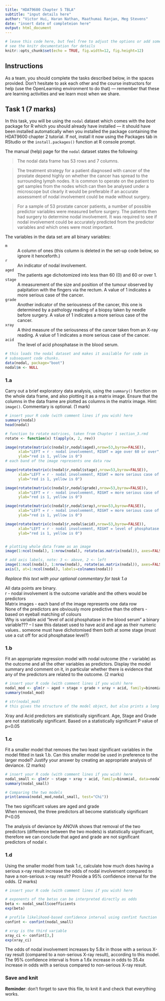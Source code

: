 ---
title: "HDAT9600 Chapter 5 TBLA"
subtitle: "input details here"
author: "Victor Hui, Haran Nathan, Maathumai Ranjan, Meg Stevens"
date: "insert date of completeion here"
output: html_document
---

```{r setup, include=FALSE}
# leave this code here, but feel free to adjust the options or add some more
# see the knitr documentation for details
knitr::opts_chunk$set(echo = TRUE, fig.width=12, fig.height=12)
```

## Instructions

As a team, you should complete the tasks described below, in the spaces provided. Don't hesitate to ask each other and the course instructors for help (use the OpenLearning environment to do that) --- remember that these are learning activities and we learn most when we share.

## Task 1 (7 marks)

In this task, you will be using the `nodal` dataset which comes with the _boot_ package for R which you should already have installed --- it should have been installed automatically when you installed the package containing the HDAT9600 chapter 2 tutorial. If not, install it now using the Packages tab in RStudio or the `install.packages()` function at R console prompt.

The manual (help) page for the `nodal` dataset states the following:

> The nodal data frame has 53 rows and 7 columns.

> The treatment strategy for a patient diagnosed with cancer of the prostate depend highly on whether the cancer has spread to the surrounding lymph nodes. It is common to operate on the patient to get samples from the nodes which can then be analysed under a microscope but clearly it would be preferable if an accurate assessment of nodal involvement could be made without surgery.

> For a sample of 53 prostate cancer patients, a number of possible predictor variables were measured before surgery. The patients then had surgery to determine nodal involvement. It was required to see if nodal involvement could be accurately predicted from the predictor variables and which ones were most important.

The variables in the data set are all binary variables:

`m`
: A column of ones (this column is deleted in the set-up code below, so ignore it henceforth.)

`r`
: An indicator of nodal involvement.

`aged`
: The patients age dichotomized into less than 60 (0) and 60 or over 1.

`stage`
: A measurement of the size and position of the tumour observed by palpitation with the fingers via the rectum. A value of 1 indicates a more serious case of the cancer.

`grade`
: Another indicator of the seriousness of the cancer, this one is determined by a pathology reading of a biopsy taken by needle before surgery. A value of 1 indicates a more serious case of the cancer.

`xray`
: A third measure of the seriousness of the cancer taken from an X-ray reading. A value of 1 indicates a more serious case of the cancer.

`acid`
: The level of acid phosphatase in the blood serum.

```{r task-1-setup}
# this loads the nodal dataset and makes it available for code in 
# subsequent code chunks.
data(nodal, package="boot")
nodal$m <- NULL
```

### 1.a

Carry out a brief exploratory data analysis, using the `summary()` function on the whole data frame, and also plotting it as a matrix image. Ensure that the columns in the data frame are plotted as columns in the matrix image. Hint: `image()`. Commentary is optional. (1 mark)

```{r task-1-a}
# insert your R code (with comment lines if you wish) here
summary(nodal)
head(nodal)

# function to rotate matrices, taken from Chapter 1 section_3.rmd
rotate <- function(x) t(apply(x, 2, rev))

image(rotate(matrix(c(nodal$r,nodal$aged),nrow=53,byrow=FALSE)),
      xlab="LEFT = r - nodal involvement, RIGHT = age over 60 or over",
      ylab="red is 1, yellow is 0")
# each band of the image represents one data row

image(rotate(matrix(c(nodal$r,nodal$stage),nrow=53,byrow=FALSE)),
      xlab="LEFT = r - nodal involvement, RIGHT = more serious case of cancer by digital palpation stage",
      ylab="red is 1, yellow is 0")

image(rotate(matrix(c(nodal$r,nodal$grade),nrow=53,byrow=FALSE)),
      xlab="LEFT = r - nodal involvement, RIGHT = more serious case of cancer by biopsy result",
      ylab="red is 1, yellow is 0")

image(rotate(matrix(c(nodal$r,nodal$xray),nrow=53,byrow=FALSE)),
      xlab="LEFT = r - nodal involvement, RIGHT = more serious case of cancer by x-ray result",
      ylab="red is 1, yellow is 0")

image(rotate(matrix(c(nodal$r,nodal$acid),nrow=53,byrow=FALSE)),
      xlab="LEFT = r - nodal involvement, RIGHT = level of phosphatase in blood serum",
      ylab="red is 1, yellow is 0")


# plotting whole data frame as an image
image(1:ncol(nodal), 1:nrow(nodal), rotate(as.matrix(nodal)), axes=FALSE, ylab="Observations (red is 1, yellow is 0", xlab="")

# add axis labels, note: 3 <- above, 2 <- left
image(1:ncol(nodal), 1:nrow(nodal), rotate(as.matrix(nodal)), axes=FALSE, add=TRUE)
axis(3, at=1:ncol(nodal), labels=colnames(nodal))

```

_Replace this text with your optional commentary for task 1.a_

All data points are binary.<br>
r - nodal involvement is the outcome variable and the others would be predictors<br>
Matrix images - each band of the image represents one data row<br>
None of the predictors are obviously more predictive than the others - based on eyeball matching of colours<br>
Why is variable acid "level of acid phosphatase in the blood serum" a binary variable??? -- I saw this dataset used to have acid and age as their numeric values.. someone must have dichotomised them both at some stage (must use a cut off for acid phosphatase level?)


### 1.b

Fit an appropriate regression model with nodal outcome (the `r` variable) as the outcome and all the other variables as predictors. Display the model summary and comment on it, in particular whether there is evidence that any of the predictors are related to the outcome. (2 marks)

```{r task-1-b}
# insert your R code (with comment lines if you wish) here
nodal_mod <- glm(r ~ aged + stage + grade + xray + acid, family=binomial, data=nodal)
summary(nodal_mod)

# str(nodal_mod)
# this gives the structure of the model object, but also prints a long list of stuff, hence commented out unless required

```

Xray and Acid predictors are statistically significant.
Age, Stage and Grade are not statistically significant.
Based on a statistically significant P value of p=0.05

### 1.c

Fit a smaller model that removes the two least significant variables in the model fitted in task 1.b. Can this smaller model be used in preference to the larger model? Justify your answer by creating an appropriate analysis of deviance. (2 marks)


```{r task-1-c}
# insert your R code (with comment lines if you wish) here
nodal_small <- glm(r ~ stage + xray + acid, family=binomial, data=nodal)
summary(nodal_small)

# Comparing the two models
print(anova(nodal_mod,nodal_small, test="Chi"))

```

The two significant values are aged and grade<br>
When removed, the three predictors all become statistically significant P<0.05<br>

The analysis of deviance by ANOVA shows that removal of the two predictors (difference between the two models) is statistically significant, therefore we can conclude that aged and grade are not significant predictors of nodal r.

### 1.d

Using the smaller model from task 1.c, calculate how much does having a serious x-ray result increase the odds of nodal involvement compared to have a non-serious x-ray result? Provide a 95% confidence interval for the odds. (2 marks)

```{r task-1-d}
# insert your R code (with comment lines if you wish) here

# exponents of the betas can be interpreted directly as odds
beta <- nodal_small$coefficients
exp(beta)

# profile likelihood-based confidence interval using confint function
confint <- confint(nodal_small)

# xray is the third variable
xray_ci <- confint[3,]
exp(xray_ci)

```

The odds of nodal involvement increases by 5.8x in those with a serious X-ray result (compared to a non-serious X-ray result), according to this model. The 95% confidence interval is from a 1.6x increase in odds to 35.4x increase in odds with a serious compared to non-serious X-ray result.

### Save and knit

**Reminder**: don't forget to save this file, to knit it and check that everything works.
